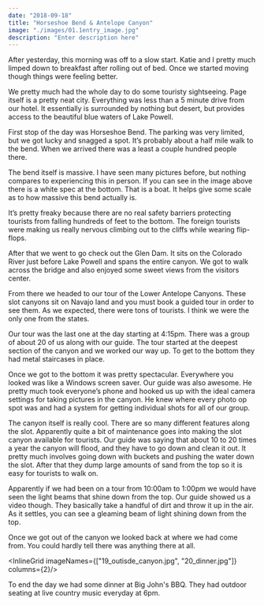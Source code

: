 ```yaml
---
date: "2018-09-18"
title: "Horseshoe Bend & Antelope Canyon"
image: "./images/01.1entry_image.jpg"
description: "Enter description here"
---
```




After yesterday, this morning was off to a slow start. Katie and I pretty much limped down to breakfast after rolling out of bed. Once we started moving though things were feeling better.

We pretty much had the whole day to do some touristy sightseeing. Page itself is a pretty neat city. Everything was less than a 5 minute drive from our hotel.  It essentially is surrounded by nothing but desert, but provides access to the beautiful blue waters of Lake Powell.

 First stop of the day was Horseshoe Bend. The parking was very limited, but we got lucky and snagged a spot. It’s probably about a half mile walk to the bend. When we arrived there was a least a couple hundred people there.

<InlineImage imageName="01_horseshoe_pano.jpg"/>

The bend itself is massive. I have seen many pictures before, but nothing compares to experiencing this in person. If you can see in the image above there is a white spec at the bottom. That is a boat. It helps give some scale as to how massive this bend actually is.

 It’s pretty freaky because there are no real safety barriers protecting tourists from falling hundreds of feet to the bottom. The foreign tourists were making us really nervous climbing out to the cliffs while wearing flip-flops.

After that we went to go check out the Glen Dam. It sits on the Colorado River just before Lake Powell and spans the entire canyon. We got to walk across the bridge and also enjoyed some sweet views from the visitors center.

<ImageTrifecta topImageName="04_dam.jpg" bottomImageName="03_dam_and_bridge.jpg" portraitImageName="05_bridge.jpg" orientation="left"/>

From there we headed to our tour of the Lower Antelope Canyons. These slot canyons sit on Navajo land and you must book a guided tour in order to see them. As we expected, there were tons of tourists. I think we were the only one from the states.

Our tour was the last one at the day starting at 4:15pm. There was a group of about 20 of us along with our guide. The tour started at the deepest section of the canyon and we worked our way up. To get to the bottom they had metal staircases in place.

Once we got to the bottom it was pretty spectacular. Everywhere you looked was like a Windows screen saver. Our guide was also awesome. He pretty much took everyone’s phone and hooked us up with the ideal camera settings for taking pictures in the canyon. He knew where every photo op spot was and had a system for getting individual shots for all of our group.

<InlineImage imageName="11_canyon.jpg"/>

The canyon itself is really cool. There are so many different features along the slot. Apparently quite a bit of maintenance goes into making the slot canyon available for tourists. Our guide was saying that about 10 to 20 times a year the canyon will flood, and they have to go down and clean it out. It pretty much involves going down with buckets and pushing the water down the slot. After that they dump large amounts of sand from the top so it is easy for tourists to walk on.

Apparently if we had been on a tour from 10:00am to 1:00pm we would have seen the light beams that shine down from the top. Our guide showed us a video though. They basically take a handful of dirt and throw it up in the air. As it settles, you can see a gleaming beam of light shining down from the top.

Once we got out of the canyon we looked back at where we had come from. You could hardly tell there was anything there at all.

<InlineGrid imageNames={["19_outisde_canyon.jpg", "20_dinner.jpg"]} columns={2}/>

To end the day we had some dinner at Big John's BBQ. They had outdoor seating at live country music everyday at 6pm.
